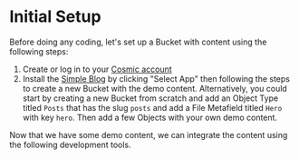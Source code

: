 
# Initial Setup

Before doing any coding, let's set up a Bucket with content using the following steps:

1. Create or log in to your [Cosmic account](https://app.cosmicjs.com)
2. Install the [Simple Blog](https://www.cosmicjs.com/apps/simple-blog) by clicking "Select App" then following the steps to create a new Bucket with the demo content. Alternatively, you could start by creating a new Bucket from scratch and add an Object Type titled `Posts` that has the slug `posts` and add a File Metafield titled `Hero` with key `hero`. Then add a few Objects with your own demo content.

Now that we have some demo content, we can integrate the content using the following development tools.

<Guides />

